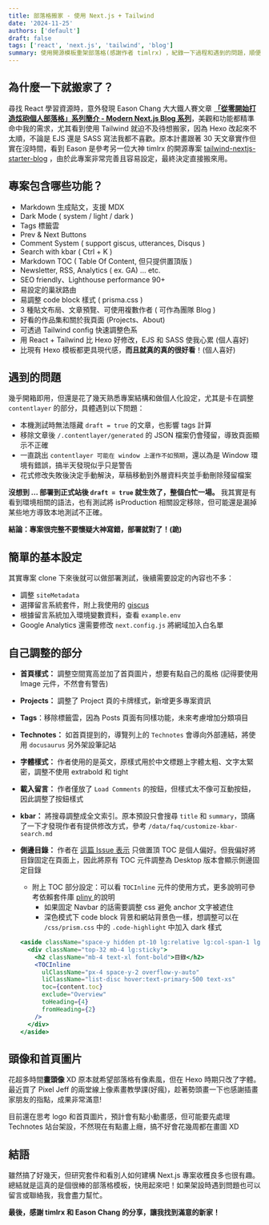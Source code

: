 ```yaml
---
title: 部落格搬家 - 使用 Next.js + Tailwind
date: '2024-11-25'
authors: ['default']
draft: false
tags: ['react', 'next.js', 'tailwind', 'blog']
summary: 使用開源模板重架部落格(感謝作者 timlrx) ，紀錄一下過程和遇到的問題，順便推廣一下這個超讚的開源專案！
---
```


## 為什麼一下就搬家了？

尋找 React 學習資源時，意外發現 Eason Chang 大大鐵人賽文章 **[「從零開始打造炫砲個人部落格」系列簡介 - Modern Next.js Blog 系列](https://ithelp.ithome.com.tw/articles/10291960)**，美觀和功能都精準命中我的需求，尤其看到使用 Tailwind 就迫不及待想搬家，因為 Hexo 改起來不太順，不論是 EJS 還是 SASS 寫法我都不喜歡。原本計畫跟著 30 天文章實作但實在沒時間，看到 Eason 是參考另一位大神 timlrx 的開源專案 [tailwind-nextjs-starter-blog](https://github.com/timlrx/tailwind-nextjs-starter-blog) ，由於此專案非常完善且容易設定，最終決定直接搬來用。

## 專案包含哪些功能？

- Markdown 生成貼文，支援 MDX
- Dark Mode ( system / light / dark )
- Tags 標籤雲
- Prev & Next Buttons
- Comment System ( support giscus, utterances, Disqus )
- Search with kbar ( Ctrl + K ) 
- Markdown TOC ( Table Of Content, 但只提供置頂版 )
- Newsletter, RSS, Analytics ( ex. GA) ... etc.
- SEO friendly、Lighthouse performance 90+
- 易設定的巢狀路由 
- 易調整 code block 樣式 ( prisma.css )
- 3 種貼文布局、文章預覽、可使用複數作者 ( 可作為團隊 Blog )
- 好看的作品集和關於我頁面 (Projects、About)
- 可透過 Tailwind config 快速調整色系
- 用 React + Tailwind 比 Hexo 好修改，EJS 和 SASS 使我心累 (個人喜好)
- 比現有 Hexo 模板都更具現代感，**而且就真的真的很好看**！(個人喜好)

## 遇到的問題

幾乎開箱即用，但還是花了幾天熟悉專案結構和做個人化設定，尤其是卡在調整 `contentlayer` 的部分，具體遇到以下問題：

- 本機測試時無法隱藏 `draft = true` 的文章，也影響 tags 計算
- 移除文章後 `/.contentlayer/generated` 的 JSON 檔案仍會殘留，導致頁面顯示不正確
- 一直跳出 `contentlayer 可能在 window 上運作不如預期`，還以為是 Window 環境有錯誤，搞半天發現似乎只是警告
- 花式修改失敗後決定手動解決，草稿移動到外層資料夾並手動刪除殘留檔案

**沒想到 ... 部署到正式站後 `draft = true` 就生效了，整個白忙一場。** 我其實是有看到環境相關的語法，也有測試將 isProduction 相關設定移除，但可能還是漏掉某些地方導致本地測試不正確。

**結論：專案很完整不要懷疑大神寫錯，部署就對了！(跪)**

## 簡單的基本設定

其實專案 clone 下來後就可以做部署測試，後續需要設定的內容也不多：

- 調整 `siteMetadata`
- 選擇留言系統套件，附上我使用的 [giscus](https://github.com/giscus/giscus)
- 根據留言系統加入環境變數資料，查看 `example.env`
- Google Analytics 還需要修改 `next.config.js` 將網域加入白名單

## 自己調整的部分

- **首頁樣式：** 調整空間寬高並加了首頁圖片，想要有點自己的風格 (記得要使用 Image 元件，不然會有警告)
- **Projects：** 調整了 Project 頁的卡牌樣式，新增更多專案資訊 
- **Tags**：移除標籤雲，因為 Posts 頁面有同樣功能，未來考慮增加分類項目
- **Technotes：** 如首頁提到的，導覽列上的 `Technotes` 會導向外部連結，將使用 `docusaurus` 另外架設筆記站
- **字體樣式：** 作者使用的是英文，原樣式用於中文標題上字體太粗、文字太緊密，調整不使用 extrabold 和 tight
- **載入留言：** 作者僅放了 `Load Comments` 的按鈕，但樣式太不像可互動按鈕，因此調整了按鈕樣式
- **kbar：** 將搜尋調整成全文索引。原本預設只會搜尋 `title` 和 `summary`，頭痛了一下才發現作者有提供修改方式，參考 `/data/faq/customize-kbar-search.md`
- **側邊目錄：** 作者在 [這篇 Issue 表示](https://github.com/timlrx/tailwind-nextjs-starter-blog/issues/936) 只做置頂 TOC 是個人偏好。但我偏好將目錄固定在頁面上，因此將原有 TOC 元件調整為 Desktop 版本會顯示側邊固定目錄
  - 附上 TOC 部分設定：可以看 `TOCInline` 元件的使用方式，更多說明可參考依賴套件庫 [pliny ](https://github.com/timlrx/pliny) 的說明
    - 如果固定 Navbar 的話需要調整 css 避免 anchor 文字被遮住
    - 深色模式下 code block 背景和網站背景色一樣，想調整可以在 `/css/prism.css` 中的 `.code-highlight` 中加入 dark 樣式

  ``` jsx
  <aside className="space-y hidden pt-10 lg:relative lg:col-span-1 lg:block">
    <div className="top-32 mb-4 lg:sticky">
      <h2 className="mb-4 text-xl font-bold">目錄</h2>
      <TOCInline
        ulClassName="px-4 space-y-2 overflow-y-auto"
        liClassName="list-disc hover:text-primary-500 text-xs"
        toc={content.toc}
        exclude="Overview"
        toHeading={4}
        fromHeading={2}
      />
    </div>
  </aside>
  ```

## 頭像和首頁圖片

花超多時間**畫頭像** XD 原本就希望部落格有像素風，但在 Hexo 時期只改了字體。最近買了 Pixel Jeff 的兩堂線上像素畫教學課(好瘋)，趁著勢頭畫一下也感謝插畫家朋友的指點，成果非常滿意!  

目前還在思考 logo 和首頁圖片，預計會有點小動畫感，但可能要先處理 Technotes 站台架設，不然現在有點畫上癮，搞不好會花幾周都在畫圖 XD

## 結語

雖然搞了好幾天，但研究套件和看別人如何建構 Next.js 專案收穫良多也很有趣。總結就是這真的是個很棒的部落格模板，快用起來吧！如果架設時遇到問題也可以留言或聯絡我，我會盡力幫忙。

**最後，感謝 timlrx 和 Eason Chang 的分享，讓我找到滿意的新家！**

